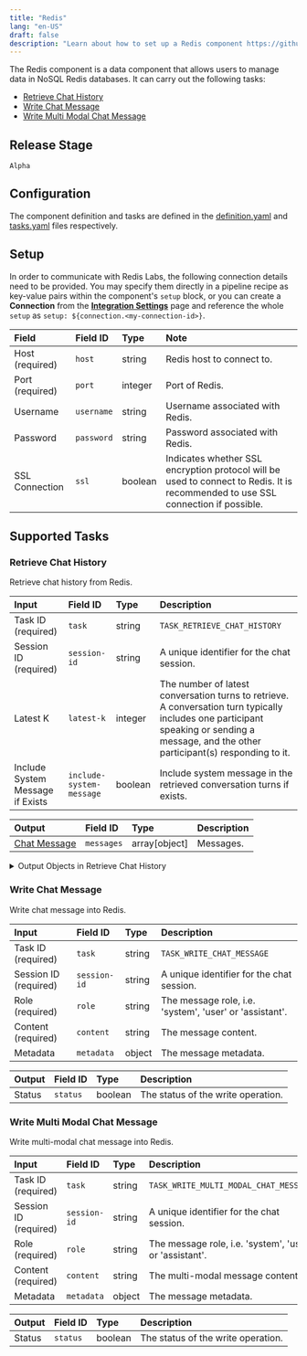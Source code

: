 ```yaml
---
title: "Redis"
lang: "en-US"
draft: false
description: "Learn about how to set up a Redis component https://github.com/instill-ai/instill-core"
---
```


The Redis component is a data component that allows users to manage data in NoSQL Redis databases.
It can carry out the following tasks:
- [Retrieve Chat History](#retrieve-chat-history)
- [Write Chat Message](#write-chat-message)
- [Write Multi Modal Chat Message](#write-multi-modal-chat-message)

## Release Stage

`Alpha`

## Configuration

The component definition and tasks are defined in the [definition.yaml](https://github.com/instill-ai/pipeline-backend/blob/main/pkg/component/data/redis/v0/config/definition.yaml) and [tasks.yaml](https://github.com/instill-ai/pipeline-backend/blob/main/pkg/component/data/redis/v0/config/tasks.yaml) files respectively.


## Setup


In order to communicate with Redis Labs, the following connection details need to be
provided. You may specify them directly in a pipeline recipe as key-value pairs
within the component's `setup` block, or you can create a **Connection** from
the [**Integration Settings**](https://docs.instill-ai.com/docs/set-up-component)
page and reference the whole `setup` as `setup:
${connection.<my-connection-id>}`.

<div class="markdown-col-no-wrap" data-col-1 data-col-2>

| Field | Field ID | Type | Note |
| :--- | :--- | :--- | :--- |
| Host (required) | `host` | string | Redis host to connect to. |
| Port (required) | `port` | integer | Port of Redis. |
| Username | `username` | string | Username associated with Redis. |
| Password | `password` | string | Password associated with Redis. |
| SSL Connection | `ssl` | boolean | Indicates whether SSL encryption protocol will be used to connect to Redis. It is recommended to use SSL connection if possible. |
</div>



## Supported Tasks

### Retrieve Chat History

Retrieve chat history from Redis.

<div class="markdown-col-no-wrap" data-col-1 data-col-2>

| Input | Field ID | Type | Description |
| :--- | :--- | :--- | :--- |
| Task ID (required) | `task` | string | `TASK_RETRIEVE_CHAT_HISTORY` |
| Session ID (required) | `session-id` | string | A unique identifier for the chat session. |
| Latest K | `latest-k` | integer | The number of latest conversation turns to retrieve. A conversation turn typically includes one participant speaking or sending a message, and the other participant(s) responding to it. |
| Include System Message if Exists | `include-system-message` | boolean | Include system message in the retrieved conversation turns if exists. |

</div>


<div class="markdown-col-no-wrap" data-col-1 data-col-2>

| Output | Field ID | Type | Description |
| :--- | :--- | :--- | :--- |
| [Chat Message](#retrieve-chat-history-chat-message) | `messages` | array[object] | Messages. |

</div>


<details>
<summary> Output Objects in Retrieve Chat History</summary>

<h4 id="retrieve-chat-history-chat-message">Chat Message</h4>

<div class="markdown-col-no-wrap" data-col-1 data-col-2>

| Field | Field ID | Type | Note |
| :--- | :--- | :--- | :--- |
| [Content](#retrieve-chat-history-content) | `content` | array | The message content |
| Metadata | `metadata` | json | The message metadata |
| Role | `role` | string | The message role, i.e. 'system', 'user' or 'assistant' |

</div>

<h4 id="retrieve-chat-history-content">Content</h4>

<div class="markdown-col-no-wrap" data-col-1 data-col-2>

| Field | Field ID | Type | Note |
| :--- | :--- | :--- | :--- |
| [Image URL](#retrieve-chat-history-image-url) | `image-url` | object | The image URL |
| Text | `text` | string | The text content. |
| Type | `type` | string | The type of the content part. <br/><details><summary><strong>Enum values</strong></summary><ul><li>`text`</li><li>`image-url`</li></ul></details> |

</div>

<h4 id="retrieve-chat-history-image-url">Image URL</h4>

<div class="markdown-col-no-wrap" data-col-1 data-col-2>

| Field | Field ID | Type | Note |
| :--- | :--- | :--- | :--- |
| URL | `url` | string | Either a URL of the image or the base64 encoded image data. |

</div>
</details>


### Write Chat Message

Write chat message into Redis.

<div class="markdown-col-no-wrap" data-col-1 data-col-2>

| Input | Field ID | Type | Description |
| :--- | :--- | :--- | :--- |
| Task ID (required) | `task` | string | `TASK_WRITE_CHAT_MESSAGE` |
| Session ID (required) | `session-id` | string | A unique identifier for the chat session. |
| Role (required) | `role` | string | The message role, i.e. 'system', 'user' or 'assistant'. |
| Content (required) | `content` | string | The message content. |
| Metadata | `metadata` | object | The message metadata. |

</div>


<div class="markdown-col-no-wrap" data-col-1 data-col-2>

| Output | Field ID | Type | Description |
| :--- | :--- | :--- | :--- |
| Status | `status` | boolean | The status of the write operation. |

</div>

### Write Multi Modal Chat Message

Write multi-modal chat message into Redis.

<div class="markdown-col-no-wrap" data-col-1 data-col-2>

| Input | Field ID | Type | Description |
| :--- | :--- | :--- | :--- |
| Task ID (required) | `task` | string | `TASK_WRITE_MULTI_MODAL_CHAT_MESSAGE` |
| Session ID (required) | `session-id` | string | A unique identifier for the chat session. |
| Role (required) | `role` | string | The message role, i.e. 'system', 'user' or 'assistant'. |
| Content (required) | `content` | string | The multi-modal message content. |
| Metadata | `metadata` | object | The message metadata. |

</div>


<div class="markdown-col-no-wrap" data-col-1 data-col-2>

| Output | Field ID | Type | Description |
| :--- | :--- | :--- | :--- |
| Status | `status` | boolean | The status of the write operation. |

</div>
